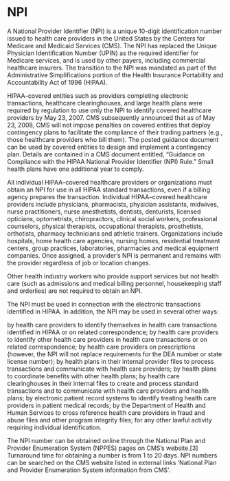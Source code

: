 # NPI

A National Provider Identifier (NPI) is a unique 10-digit identification number issued to health care providers in the United States by the Centers for Medicare and Medicaid Services (CMS). The NPI has replaced the Unique Physician Identification Number (UPIN) as the required identifier for Medicare services, and is used by other payers, including commercial healthcare insurers. The transition to the NPI was mandated as part of the Administrative Simplifications portion of the Health Insurance Portability and Accountability Act of 1996 (HIPAA).

HIPAA–covered entities such as providers completing electronic transactions, healthcare clearinghouses, and large health plans were required by regulation to use only the NPI to identify covered healthcare providers by May 23, 2007. CMS subsequently announced that as of May 23, 2008, CMS will not impose penalties on covered entities that deploy contingency plans to facilitate the compliance of their trading partners (e.g., those healthcare providers who bill them). The posted guidance document can be used by covered entities to design and implement a contingency plan. Details are contained in a CMS document entitled, "Guidance on Compliance with the HIPAA National Provider Identifier (NPI) Rule." Small health plans have one additional year to comply.

All individual HIPAA–covered healthcare providers or organizations must obtain an NPI for use in all HIPAA standard transactions, even if a billing agency prepares the transaction. Individual HIPAA–covered healthcare providers include physicians, pharmacists, physician assistants, midwives, nurse practitioners, nurse anesthetists, dentists, denturists, licensed opticians, optometrists, chiropractors, clinical social workers, professional counselors, physical therapists, occupational therapists, prosthetists, orthotists, pharmacy technicians and athletic trainers. Organizations include hospitals, home health care agencies, nursing homes, residential treatment centers, group practices, laboratories, pharmacies and medical equipment companies. Once assigned, a provider's NPI is permanent and remains with the provider regardless of job or location changes.

Other health industry workers who provide support services but not health care (such as admissions and medical billing personnel, housekeeping staff and orderlies) are not required to obtain an NPI.

The NPI must be used in connection with the electronic transactions identified in HIPAA. In addition, the NPI may be used in several other ways:

by health care providers to identify themselves in health care transactions identified in HIPAA or on related correspondence;
by health care providers to identify other health care providers in health care transactions or on related correspondence;
by health care providers on prescriptions (however, the NPI will not replace requirements for the DEA number or state license number);
by health plans in their internal provider files to process transactions and communicate with health care providers;
by health plans to coordinate benefits with other health plans;
by health care clearinghouses in their internal files to create and process standard transactions and to communicate with health care providers and health plans;
by electronic patient record systems to identify treating health care providers in patient medical records;
by the Department of Health and Human Services to cross reference health care providers in fraud and abuse files and other program integrity files;
for any other lawful activity requiring individual identification.

The NPI number can be obtained online through the National Plan and Provider Enumeration System (NPPES) pages on CMS's website.[3] Turnaround time for obtaining a number is from 1 to 20 days. NPI numbers can be searched on the CMS website listed in external links 'National Plan and Provider Enumeration System information from CMS'.

<br>